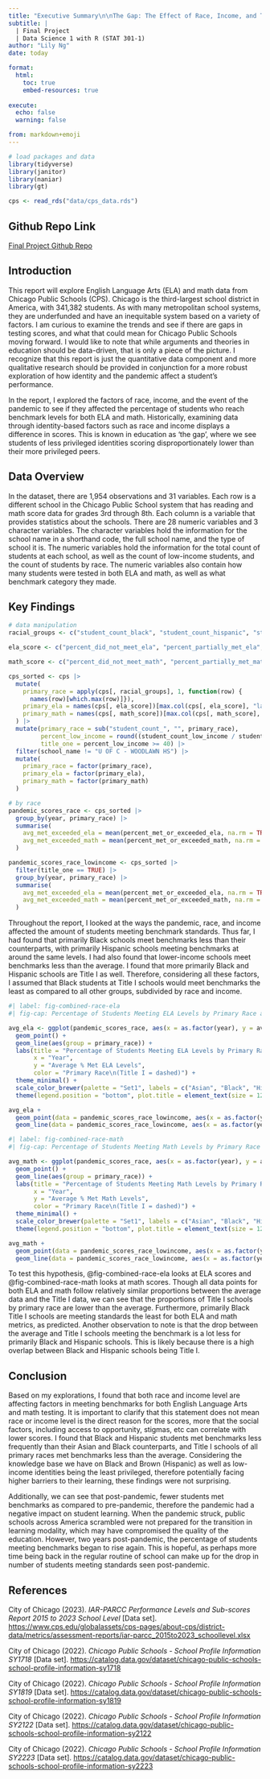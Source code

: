 ```yaml
---
title: "Executive Summary\n\nThe Gap: The Effect of Race, Income, and The Pandemic on Chicago Public School's Learning"
subtitle: |
  | Final Project 
  | Data Science 1 with R (STAT 301-1)
author: "Lily Ng"
date: today

format:
  html:
    toc: true
    embed-resources: true
    
execute:
  echo: false
  warning: false

from: markdown+emoji 
---
```


```r
# load packages and data
library(tidyverse)
library(janitor)
library(naniar)
library(gt)

cps <- read_rds("data/cps_data.rds")
```

::: {.callout-tip icon="false"}
## Github Repo Link

[Final Project Github Repo](https://github.com/stat301-1-2023-fall/final-project-1-lilyng3)
:::

## Introduction
This report will explore English Language Arts (ELA) and math data from Chicago Public Schools (CPS). Chicago is the third-largest school district in America, with 341,382 students. As with many metropolitan school systems, they are underfunded and have an inequitable system based on a variety of factors. I am curious to examine the trends and see if there are gaps in testing scores, and what that could mean for Chicago Public Schools moving forward. I would like to note that while arguments and theories in education should be data-driven, that is only a piece of the picture. I recognize that this report is just the quantitative data component and more qualitative research should be provided in conjunction for a more robust exploration of how identity and the pandemic affect a student's performance.

In the report, I explored the factors of race, income, and the event of the pandemic to see if they affected the percentage of students who reach benchmark levels for both ELA and math. Historically, examining data through identity-based factors such as race and income displays a difference in scores. This is known in education as 'the gap', where we see students of less privileged identities scoring disproportionately lower than their more privileged peers.

## Data Overview
In the dataset, there are 1,954 observations and 31 variables. Each row is a different school in the Chicago Public School system that has reading and math score data for grades 3rd through 8th. Each column is a variable that provides statistics about the schools. There are 28 numeric variables and 3 character variables. The character variables hold the information for the school name in a shorthand code, the full school name, and the type of school it is. The numeric variables hold the information for the total count of students at each school, as well as the count of low-income students, and the count of students by race. The numeric variables also contain how many students were tested in both ELA and math, as well as what benchmark category they made. 

## Key Findings
```r
# data manipulation
racial_groups <- c("student_count_black", "student_count_hispanic", "student_count_white", "student_count_asian", "student_count_native_american", "student_count_other_ethnicity","student_count_asian_pacific_islander", "student_count_multi", "student_count_hawaiian_pacific_islander", "student_count_ethnicity_not_available")

ela_score <- c("percent_did_not_meet_ela", "percent_partially_met_ela", "percent_approached_ela", "percent_met_ela", "percent_exceeded_ela", "percent_met_or_exceeded_ela")

math_score <- c("percent_did_not_meet_math", "percent_partially_met_math", "percent_approached_math", "percent_met_math", "percent_exceeded_math", "percent_met_or_exceeded_math")

cps_sorted <- cps |> 
  mutate(
    primary_race = apply(cps[, racial_groups], 1, function(row) {
      names(row)[which.max(row)]}),
    primary_ela = names(cps[, ela_score])[max.col(cps[, ela_score], "last")],
    primary_math = names(cps[, math_score])[max.col(cps[, math_score], "last")]
  ) |> 
  mutate(primary_race = sub("student_count_", "", primary_race),
         percent_low_income = round((student_count_low_income / student_count_total) * 100, 1),
         title_one = percent_low_income >= 40) |>
  filter(school_name != "U OF C - WOODLAWN HS") |> 
  mutate(
    primary_race = factor(primary_race),
    primary_ela = factor(primary_ela),
    primary_math = factor(primary_math)
  )

# by race
pandemic_scores_race <- cps_sorted |> 
  group_by(year, primary_race) |> 
  summarise(
    avg_met_exceeded_ela = mean(percent_met_or_exceeded_ela, na.rm = TRUE),
    avg_met_exceeded_math = mean(percent_met_or_exceeded_math, na.rm = TRUE)
  )

pandemic_scores_race_lowincome <- cps_sorted |>
  filter(title_one == TRUE) |>
  group_by(year, primary_race) |>
  summarise(
    avg_met_exceeded_ela = mean(percent_met_or_exceeded_ela, na.rm = TRUE),
    avg_met_exceeded_math = mean(percent_met_or_exceeded_math, na.rm = TRUE)
  )
```

Throughout the report, I looked at the ways the pandemic, race, and income affected the amount of students meeting benchmark standards. Thus far, I had found that primarily Black schools meet benchmarks less than their counterparts, with primarily Hispanic schools meeting benchmarks at around the same levels. I had also found that lower-income schools meet benchmarks less than the average. I found that more primarily Black and Hispanic schools are Title I as well. Therefore, considering all these factors, I assumed that Black students at Title I schools would meet benchmarks the least as compared to all other groups, subdivided by race and income. 

```r
#| label: fig-combined-race-ela
#| fig-cap: Percentage of Students Meeting ELA Levels by Primary Race and Income of School

avg_ela <- ggplot(pandemic_scores_race, aes(x = as.factor(year), y = avg_met_exceeded_ela, color = primary_race)) +
  geom_point() +
  geom_line(aes(group = primary_race)) +
  labs(title = "Percentage of Students Meeting ELA Levels by Primary Race and Income of School",
       x = "Year",
       y = "Average % Met ELA Levels",
       color = "Primary Race\n(Title I = dashed)") +
  theme_minimal() +
  scale_color_brewer(palette = "Set1", labels = c("Asian", "Black", "Hispanic", "White")) + 
  theme(legend.position = "bottom", plot.title = element_text(size = 12))

avg_ela + 
  geom_point(data = pandemic_scores_race_lowincome, aes(x = as.factor(year), y = avg_met_exceeded_ela, color = primary_race), shape = 1) +
  geom_line(data = pandemic_scores_race_lowincome, aes(x = as.factor(year), y = avg_met_exceeded_ela, group = primary_race), linetype = "dashed")
```

```r
#| label: fig-combined-race-math
#| fig-cap: Percentage of Students Meeting Math Levels by Primary Race and Income of School

avg_math <- ggplot(pandemic_scores_race, aes(x = as.factor(year), y = avg_met_exceeded_math, color = primary_race)) +
  geom_point() +
  geom_line(aes(group = primary_race)) +
  labs(title = "Percentage of Students Meeting Math Levels by Primary Race and Income of School",
       x = "Year",
       y = "Average % Met Math Levels",
       color = "Primary Race\n(Title I = dashed)") +
  theme_minimal() +
  scale_color_brewer(palette = "Set1", labels = c("Asian", "Black", "Hispanic", "White")) + 
  theme(legend.position = "bottom", plot.title = element_text(size = 12))

avg_math + 
  geom_point(data = pandemic_scores_race_lowincome, aes(x = as.factor(year), y = avg_met_exceeded_math, color = primary_race), shape = 1) +
  geom_line(data = pandemic_scores_race_lowincome, aes(x = as.factor(year), y = avg_met_exceeded_math, group = primary_race), linetype = "dashed")
```

To test this hypothesis, @fig-combined-race-ela looks at ELA scores and @fig-combined-race-math looks at math scores. Though all data points for both ELA and math follow relatively similar proportions between the average data and the Title I data, we can see that the proportions of Title I schools by primary race are lower than the average. Furthermore, primarily Black Title I schools are meeting standards the least for both ELA and math metrics, as predicted. Another observation to note is that the drop between the average and Title I schools meeting the benchmark is a lot less for primarily Black and Hispanic schools. This is likely because there is a high overlap between Black and Hispanic schools being Title I.

## Conclusion
Based on my explorations, I found that both race and income level are affecting factors in meeting benchmarks for both English Language Arts and math testing. It is important to clarify that this statement does not mean race or income level is the direct reason for the scores, more that the social factors, including access to opportunity, stigmas, etc can correlate with lower scores. I found that Black and Hispanic students met benchmarks less frequently than their Asian and Black counterparts, and Title I schools of all primary races met benchmarks less than the average. Considering the knowledge base we have on Black and Brown (Hispanic) as well as low-income identities being the least privileged, therefore potentially facing higher barriers to their learning, these findings were not surprising.

Additionally, we can see that post-pandemic, fewer students met benchmarks as compared to pre-pandemic, therefore the pandemic had a negative impact on student learning. When the pandemic struck, public schools across America scrambled were not prepared for the transition in learning modality, which may have compromised the quality of the education. However, two years post-pandemic, the percentage of students meeting benchmarks began to rise again. This is hopeful, as perhaps more time being back in the regular routine of school can make up for the drop in number of students meeting standards seen post-pandemic.

## References
City of Chicago (2023). *IAR-PARCC Performance Levels and Sub-scores Report	2015 to 2023 School Level* \[Data set\]. <https://www.cps.edu/globalassets/cps-pages/about-cps/district-data/metrics/assessment-reports/iar-parcc_2015to2023_schoollevel.xlsx> 

City of Chicago (2022). *Chicago Public Schools - School Profile Information SY1718* \[Data set\]. <https://catalog.data.gov/dataset/chicago-public-schools-school-profile-information-sy1718> 

City of Chicago (2022). *Chicago Public Schools - School Profile Information SY1819* \[Data set\]. <https://catalog.data.gov/dataset/chicago-public-schools-school-profile-information-sy1819> 

City of Chicago (2022). *Chicago Public Schools - School Profile Information SY2122* \[Data set\]. <https://catalog.data.gov/dataset/chicago-public-schools-school-profile-information-sy2122> 

City of Chicago (2022). *Chicago Public Schools - School Profile Information SY2223* \[Data set\]. <https://catalog.data.gov/dataset/chicago-public-schools-school-profile-information-sy2223> 